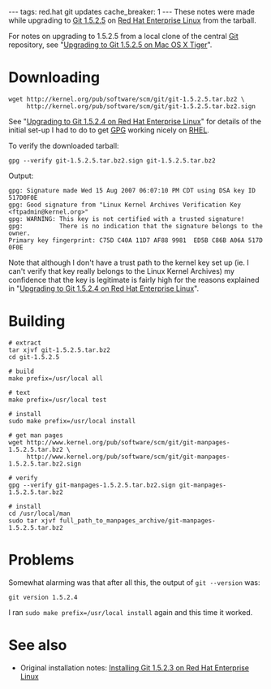 ---
tags: red.hat git updates
cache_breaker: 1
---
These notes were made while upgrading to [[Git 1.5.2.5]] on [[Red Hat Enterprise Linux]] from the tarball.

For notes on upgrading to 1.5.2.5 from a local clone of the central [[Git]] repository, see "[[Upgrading to Git 1.5.2.5 on Mac OS X Tiger]]".

= Downloading =

<pre>wget http://kernel.org/pub/software/scm/git/git-1.5.2.5.tar.bz2 \
     http://kernel.org/pub/software/scm/git/git-1.5.2.5.tar.bz2.sign</pre>

See "[[Upgrading to Git 1.5.2.4 on Red Hat Enterprise Linux]]" for details of the initial set-up I had to do to get [[GPG]] working nicely on [[RHEL]].

To verify the downloaded tarball:

<pre>gpg --verify git-1.5.2.5.tar.bz2.sign git-1.5.2.5.tar.bz2</pre>

Output:

<pre>gpg: Signature made Wed 15 Aug 2007 06:07:10 PM CDT using DSA key ID 517D0F0E
gpg: Good signature from "Linux Kernel Archives Verification Key <ftpadmin@kernel.org>"
gpg: WARNING: This key is not certified with a trusted signature!
gpg:          There is no indication that the signature belongs to the owner.
Primary key fingerprint: C75D C40A 11D7 AF88 9981  ED5B C86B A06A 517D 0F0E</pre>

Note that although I don't have a trust path to the kernel key set up (ie. I can't verify that key really belongs to the Linux Kernel Archives) my confidence that the key is legitimate is fairly high for the reasons explained in "[[Upgrading to Git 1.5.2.4 on Red Hat Enterprise Linux]]".

= Building =

<pre># extract
tar xjvf git-1.5.2.5.tar.bz2
cd git-1.5.2.5

# build
make prefix=/usr/local all

# text
make prefix=/usr/local test

# install
sudo make prefix=/usr/local install

# get man pages
wget http://www.kernel.org/pub/software/scm/git/git-manpages-1.5.2.5.tar.bz2 \
     http://www.kernel.org/pub/software/scm/git/git-manpages-1.5.2.5.tar.bz2.sign

# verify
gpg --verify git-manpages-1.5.2.5.tar.bz2.sign git-manpages-1.5.2.5.tar.bz2

# install
cd /usr/local/man
sudo tar xjvf full_path_to_manpages_archive/git-manpages-1.5.2.5.tar.bz2</pre>

= Problems =

Somewhat alarming was that after all this, the output of <tt>git --version</tt> was:

<pre>git version 1.5.2.4</pre>

I ran <tt>sudo make prefix=/usr/local install</tt> again and this time it worked.

= See also =

* Original installation notes: [[Installing Git 1.5.2.3 on Red Hat Enterprise Linux]]
